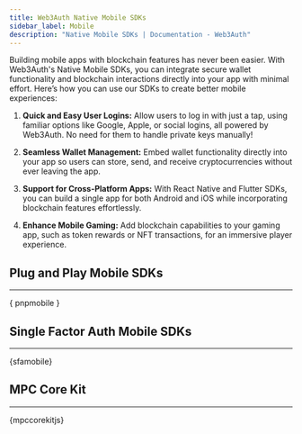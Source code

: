 ```yaml
---
title: Web3Auth Native Mobile SDKs
sidebar_label: Mobile
description: "Native Mobile SDKs | Documentation - Web3Auth"
---
```



Building mobile apps with blockchain features has never been easier. With Web3Auth's Native Mobile
SDKs, you can integrate secure wallet functionality and blockchain interactions directly into your
app with minimal effort. Here’s how you can use our SDKs to create better mobile experiences:

1. **Quick and Easy User Logins:** Allow users to log in with just a tap, using familiar options
   like Google, Apple, or social logins, all powered by Web3Auth. No need for them to handle private
   keys manually!

2. **Seamless Wallet Management:** Embed wallet functionality directly into your app so users can
   store, send, and receive cryptocurrencies without ever leaving the app.

3. **Support for Cross-Platform Apps:** With React Native and Flutter SDKs, you can build a single
   app for both Android and iOS while incorporating blockchain features effortlessly.

4. **Enhance Mobile Gaming:** Add blockchain capabilities to your gaming app, such as token rewards
   or NFT transactions, for an immersive player experience.

## Plug and Play Mobile SDKs

---

{ pnpmobile }

## Single Factor Auth Mobile SDKs

---

{sfamobile}

## MPC Core Kit

---

{mpccorekitjs}
